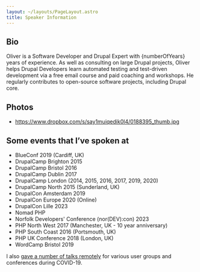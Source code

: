 ```yaml
---
layout: ~/layouts/PageLayout.astro
title: Speaker Information
---
```



## Bio

Oliver is a Software Developer and Drupal Expert with {numberOfYears} years of experience. As well as consulting on large Drupal projects, Oliver helps Drupal Developers learn automated testing and test-driven development via a free email course and paid coaching and workshops. He regularly contributes to open-source software projects, including Drupal core.

## Photos

- https://www.dropbox.com/s/say1muiqedik0l4/0188395_thumb.jpg

## Some events that I’ve spoken at

- BlueConf 2019 (Cardiff, UK)
- DrupalCamp Brighton 2015
- DrupalCamp Bristol 2016
- DrupalCamp Dublin 2017
- DrupalCamp London (2014, 2015, 2016, 2017, 2019, 2020)
- DrupalCamp North 2015 (Sunderland, UK)
- DrupalCon Amsterdam 2019
- DrupalCon Europe 2020 (Online)
- DrupalCon Lille 2023
- Nomad PHP
- Norfolk Developers' Conference (nor(DEV):con) 2023
- PHP North West 2017 (Manchester, UK - 10 year anniversary)
- PHP South Coast 2016 (Portsmouth, UK)
- PHP UK Conference 2018 (London, UK)
- WordCamp Bristol 2019

I also [gave a number of talks remotely](/blog/speaking-remotely-during-lockdown) for various user groups and conferences during COVID-19.
